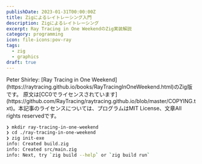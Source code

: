 ```yaml
---
publishDate: 2023-01-31T00:00:00Z
title: Zigによるレイトレーシング入門
description: Zigによるレイトレーシング
excerpt: Ray Tracing in One WeekendのZig実装解説
category: programming
icon: file-icons:pov-ray
tags:
  - zig
  - graphics
draft: true
---
```



<Info>
Peter Shirley: [Ray Tracing in One Weekend](https://raytracing.github.io/books/RayTracingInOneWeekend.html)のZig版です。
原文は[CC0でライセンスされています](https://github.com/RayTracing/raytracing.github.io/blob/master/COPYING.txt)。本記事のライセンスについては、プログラムはMIT License、文章All rights reservedです。
</Info>

```sh
❯ mkdir ray-tracing-in-one-weekend
❯ cd ./ray-tracing-in-one-weekend
❯ zig init-exe
info: Created build.zig
info: Created src/main.zig
info: Next, try `zig build --help` or `zig build run`
```
